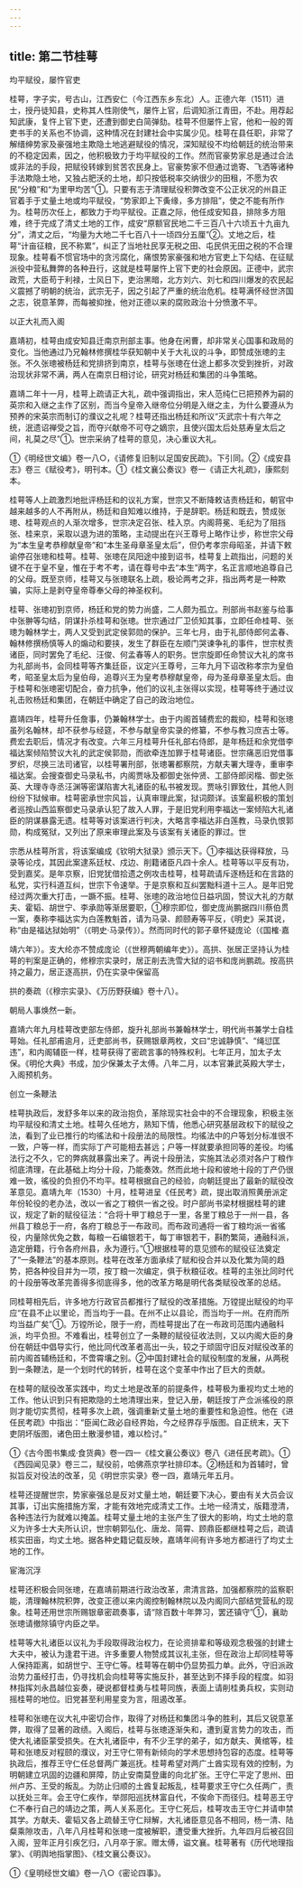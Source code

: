 ```yaml
---
---
---
```

title: 第二节桂萼
---



均平赋役，屡忤官吏

桂萼，字子实，号古山，江西安仁（今江西东乡东北）人。正德六年（1511）进士，授丹徒知县，史称其人性刚使气，屡忤上官，后调知浙江青田，不赴。用荐起知武康，复忤上官下吏，还遭到御史白简弹劾。桂萼不但屡忤上官，他和一般的胥吏书手的关系也不协调，这种情况在封建社会中实属少见。桂萼在县任职，非常了解缙绅势家及豪强地主欺隐土地逃避赋役的情况，深知赋役不均给朝廷的统治带来的不稳定因素，因之，他积极致力于均平赋役的工作。然而官豪势家总是通过合法或非法的手段，把赋役转嫁到贫苦农民身上。官豪势家不但通过诡寄、飞洒等诸种手法欺隐土地，又独占肥沃的土地，却只按低税率交纳很少的田租，不愿为农民“分粮”和“为里甲均苦”①。只要有志于清理赋役积弊改变不公正状况的州县正官着手于丈量土地或均平赋役，“势家即上下夤缘，多方排阻”，使之不能有所作为。桂萼历次任上，都致力于均平赋役。正嘉之际，他任成安知县，排除多方阻难，终于完成了清丈土地的工作，成安“原额官民地二千三百八十六顷五十九亩九分”，清丈之后，“均量为大地二千七百八十一顷四分五厘”②。丈地之后，桂萼“计亩征粮，民不称累”，纠正了当地社民享无税之田、屯民供无田之税的不合理现象。桂萼看不惯官场中的贪污腐化，痛恨势家豪强和地方官吏上下勾结、在征赋派役中营私舞弊的各种丑行，这就是桂萼屡忤上官下吏的社会原因。正德中，武宗政荒，大臣苟于利禄，士风日下，吏治黑暗，北方刘六、刘七和四川爆发的农民起义震撼了明朝的统治，武宗无子，因之引起了严重的统治危机。桂萼满怀经世济国之志，锐意革弊，而每被抑挫，他对正德以来的腐败政治十分愤激不平。

以正大礼而入阁

嘉靖初，桂萼由成安知县迁南京刑部主事。他身在闲曹，却非常关心国事和政局的变化。当他通过乃兄翰林修撰桂华获知朝中关于大礼议的斗争，即赞成张璁的主张。不久张璁被杨廷和党排挤到南京，桂萼与张璁在仕途上都多次受到挫折，对政治现状非常不满，两人在南京日相讨论，研究对杨廷和集团的斗争策略。

嘉靖二年十一月，桂萼上疏请正大礼，疏中强调指出，宋人范纯仁已把预养为嗣的英宗和入继之主作了区别，而当今皇帝入继帝位分明是入继之主，为什么要遵从为预养的宋英宗而制订的濮议之礼呢？桂萼还指出杨廷和所议“灭武宗十有六年之统，泯遗诏禅受之旨，而夺兴献帝不可夺之嫡宗，且使兴国太后处慈寿皇太后之间，礼莫之尽”①。世宗采纳了桂萼的意见，决心重议大礼。

①《明经世文编》卷一八○，《请修复旧制以足国安民疏》。下引同。②《成安县志》卷三《赋役考》，明刊本。①《桂文襄公奏议》卷一《请正大礼疏》，康熙刻本。

桂萼等人上疏激烈地批评杨廷和的议礼方案，世宗又不断降敕诘责杨廷和，朝官中越来越多的人不再附从，杨廷和自知难以维持，于是辞职。杨廷和既去，赞成张璁、桂萼观点的人渐次增多，世宗决定召张、桂入京。内阁蒋冕、毛纪为了阻挡张、桂来京，采取以退为进的策略，主动提出在兴王尊号上略作让步，称世宗父母为“本生皇考恭穆献皇帝”和“本生圣母章圣皇太后”，但仍考孝宗母昭圣，并请下敕谕停召张璁和桂萼。桂萼、张璁在凤阳途中接到诏书，桂萼复上疏指出，问题的关键不在于皇不皇，惟在于考不考，请在尊号中去“本生”两字，名正言顺地追尊自己的父母。既至京师，桂萼又与张璁联名上疏，极论两考之非，指出两考是一种欺骗，实际上是剥夺皇帝尊奉父母的神圣权利。

桂萼、张璁初到京师，杨廷和党的势力尚盛，二人颇为孤立。刑部尚书赵鉴与给事中张翀等勾结，阴谋扑杀桂萼和张璁。世宗通过厂卫侦知其事，立即任命桂萼、张璁为翰林学士，两人又受到武定侯郭勋的保护。三年七月，由于礼部侍郎何孟春、翰林修撰杨慎等人的煽动和要挟，发生了群臣在左顺门哭谏争礼的事件，世宗杖责诸臣，同时罢免了毛纪、汪俊、何孟春等人的职务。世宗旋即任命赞议大礼的席书为礼部尚书，会同桂萼等齐集廷臣，议定兴王尊号，三年九月下诏改称孝宗为皇伯考，昭圣皇太后为皇伯母，追尊兴王为皇考恭穆献皇帝，母为圣母章圣皇太后。由于桂萼和张璁密切配合，奋力抗争，他们的议礼主张得以实现，桂萼等终于通过议礼击败杨廷和集团，在朝廷中确定了自己的政治地位。

嘉靖四年，桂萼升任詹事，仍兼翰林学士。由于内阁首辅费宏的裁抑，桂萼和张璁虽列名翰林，却不获参与经筵，不参与献皇帝实录的修纂，不参与教习庶吉士等。费宏去职后，情况才有改变。六年三月桂萼升任礼部右侍郎，是年杨廷和余党借李福达案倾陷赞议大礼的武定侯郭勋，而欲牵连加罪于桂萼诸臣。世宗痛恶旧党借事罗织，尽换三法司诸官，以桂萼署刑部，张璁署都察院，方献夫署大理寺，重审李福达案。会搜查御史马录私书，内阁贾咏及都御史张仲贤、工部侍郎闵楷、御史张英、大理寺寺丞汪渊等密谋陷害大礼诸臣的私书被发现。贾咏引罪致仕，其他人则纷纷下狱候审。桂萼密承世宗风旨，认真审理此案，狱词颇详。该案最积极的策划者巡按山西监察御史马录承认犯了故入人罪，于是旧党利用李福达一案倾陷大礼诸臣的阴谋暴露无遗。桂萼等对该案进行判决，大略言李福达非白莲教，马录仇恨郭勋，构成冤狱，又列出了原来审理此案及与该案有关诸臣的罪过。世

宗悉从桂萼所言，将该案编成《钦明大狱录》颁示天下。①李福达获得释放，马录等论戍，其因此案逮系廷杖、戍边、削籍诸臣凡四十余人。桂萼等以平反有功，受到嘉奖。是年京察，旧党犹借拾遗之例攻击桂萼，桂萼疏请斥逐杨廷和在言路的私党，实行科道互纠，世宗下令速举。于是京察和互纠罢黜科道十三人。是年旧党经过两次重大打击，一蹶不振。桂萼、张璁的政治地位日益巩固，赞议大礼的方献夫、霍韬、胡世宁、李承勋等渐居要职，①穆宗即位，御史庞尚鹏据四川蔡伯贯一案，奏称李福达实为白莲教魁首，请为马录、颜颐寿等平反，《明史》采其说，称“由是福达狱始明”（《明史·马录传》）。然而同时代的郭子章怀疑庞论（《国榷·嘉

靖六年》）。支大纶亦不赞成庞论（《世穆两朝编年史》）。高拱、张居正坚持认为桂萼的判案是正确的，修穆宗实录时，居正削去洗雪大狱的诏书和庞尚鹏疏。按高拱持之最力，居正逐高拱，仍在实录中保留高

拱的奏疏（《穆宗实录》、《万历野获编》卷十八）。

朝局人事焕然一新。

嘉靖六年九月桂萼改吏部左侍郎，旋升礼部尚书兼翰林学士，明代尚书兼学士自桂萼始。任礼部甫逾月，迁吏部尚书，获赐银章两枚，文曰“忠诚静慎”、“绳愆匡违”，和内阁辅臣一样，桂萼获得了密疏言事的特殊权利。七年正月，加太子太保。《明伦大典》书成，加少保兼太子太傅。八年二月，以本官兼武英殿大学士，入阁预机务。

创立一条鞭法

桂萼执政后，发舒多年以来的政治抱负，革除现实社会中的不合理现象，积极主张均平赋役和清丈土地。桂萼久任地方，熟知下情，他悉心研究基层政权下的赋役之法，看到了业已推行的均徭法和十段册法的局限性。均徭法中的户等划分标准很不一致，户等一样，而实际丁产可能相去甚远；户等一样就要承担同等的差役。均徭法行之不久，它的弊病就暴露出来了。再说十段册法，实施其法必须对各户丁粮作彻底清理，在此基础上均分十段，乃能奏效。然而此地十段和彼地十段的丁产仍很难一致，徭役的负担仍不均平。桂萼根据自己的经验，向朝廷提出了最新的赋役改革意见。嘉靖九年（1530）十月，桂萼进呈《任民考》疏，提出取消照黄册派定年份轮役的老办法，改以一省之丁粮供一省之役。时户部尚书梁材根据桂萼的建议，规定了新的赋役征法：“合将十甲丁粮总于一里，各里丁粮总于一州一县，各州县丁粮总于一府，各府丁粮总于一布政司。而布政司通将一省丁粮均派一省徭役，内量除优免之数，每粮一石编银若干，每丁审银若干，斟酌繁简，通融科派，造定册籍，行令各府州县，永为遵行。”①根据桂萼的意见颁布的赋役征法奠定了“一条鞭法”的基本原则。桂萼在改革方面承续了赋和役合并以及化繁为简的趋势，把各种役目并为一项，按丁粮一次编定，俱于秋粮征收。桂萼的主张比同时代的十段册等改革完善得多彻底得多，他的改革方略是明代各类赋役改革的总结。

同桂萼相先后，许多地方行政官员都推行了赋役的改革措施。万镗提出赋役的均平应“在县不止以里论，而当均于一县。在州不止以县论，而当均于一州。在府而所均当益广矣”①。万镗所论，限于一府，而桂萼提出了在一布政司范围内通融科派，均平负担。不难看出，桂萼创立了一条鞭的赋役征收法则，又以内阁大臣的身份在朝廷中倡导实行，他比同代改革者高出一头，较之于顽固守旧反对赋役改革的前内阁首辅杨廷和，不啻霄壤之别。②中国封建社会的赋役制度的发展，从两税到一条鞭法，是一个划时代的转折，桂萼在这个变革中作出了巨大的贡献。

在桂萼的赋役改革实践中，均丈土地是改革的前提条件，桂萼极为重视均丈土地的工作。他认识到只有把欺隐的土地清理出来，登记入册，朝廷按丁产佥派徭役的原则才能切实贯彻，桂萼多次上疏，强调重新丈量土地的重要性和急迫性。他在《进任民考疏》中指出：“臣闻仁政必自经界始，今之经界存乎版图。自正统末，天下吏阴坏版图，诸色田土散漫参错，难以检讨。”

①《古今图书集成·食货典》卷一四一《桂文襄公奏议》卷八《进任民考疏》。①《西园闻见录》卷三二，赋役前，哈佛燕京学社排印本。②杨廷和为首辅时，曾拟旨反对役法的改革，见《明世宗实录》卷一四，嘉靖元年五月。

桂萼还提醒世宗，势家豪强总是反对丈量土地，朝廷要下决心，要由有关大员会议其事，订出实施措施方案，才能有效地完成清丈工作。土地一经清丈，版籍澄清，各种违法行为就难以掩盖。桂萼丈量土地的主张产生了很大的影响，均丈土地的意义为许多士大夫所认识，世宗朝郭弘化、唐龙、简霄、顾鼎臣都继桂萼之后，疏请核实田亩，均丈土地。据各种史籍记载反映，嘉靖年间有许多地方都进行了均丈土地的工作。

宦海沉浮

桂萼还积极会同张璁，在嘉靖前期进行政治改革，肃清言路，加强都察院的监察职能，清理翰林院积弊，改变正德以来内阁控制翰林院以及内阁同六部结党营私的现象。桂萼还用世宗所赐银章密疏奏事，请“除百数十年弊习，罢还镇守”①，襄助张璁请撤除镇守内臣之举。

桂萼等大礼诸臣以议礼为手段取得政治权力，在论资排辈和等级观念极强的封建士大夫中，被认为逢君干进。许多重要人物赞成其议礼主张，但在政治上却同桂萼等人保持距离，如胡世宁、王守仁等。桂萼等在朝中仍显势孤力单。此外，守旧派政治势力虽经打击，仍寻找机会向桂萼等实施反扑，甚至达到不择手段的程度。如羽林指挥刘永昌越位妄奏，硬说都督桂勇与桂萼同族，表面上请削桂勇兵权，实则动摇桂萼的地位。旧党甚至利用星变为言，阻遏改革。

桂萼和张璁在议大礼中密切合作，取得了对杨廷和集团斗争的胜利，其后又锐意革弊，取得了显著的政绩。入阁后，桂萼与张璁逐渐失和，遭到夏言势力的攻击，而使大礼诸臣蒙受损失。在大礼诸臣中，有不少王学的弟子，如方献夫、黄绾等，桂萼和张璁反对程颐的濮议，对王守仁带有新倾向的学术思想持包容的态度。桂萼等执政后，推荐王守仁任总督两广兼巡抚。桂萼希望对两广土酋实现有效的控制，为明朝建立巩固的边疆和屏障，防止安南莫登庸的向北扩张。王守仁平定了思州、田州卢苏、王受的叛乱。为防止归顺的土酋复起叛乱，桂萼要求王守仁久任两广，责以抚处三年。会王守仁疾作，举郧阳巡抚林富自代，不俟命下而径归。桂萼恶王守仁不奉行自己的靖边之策，两人关系恶化。王守仁死后，桂萼攻击王守仁并请申禁其学。方献夫、霍韬又各上疏替王守仁辩解，大礼诸臣意见各不相同，杨一清、陆粲乘隙攻击，八年八月桂萼和张璁一度被解职，遭受重大挫折。九年四月后被召回入阁，翌年正月引疾乞归，八月卒于家。赠太傅，谥文襄。桂萼著有《历代地理指掌》、《明舆地指掌图》、《桂文襄公奏议》。

①《皇明经世文编》卷一八○《密论四事》。